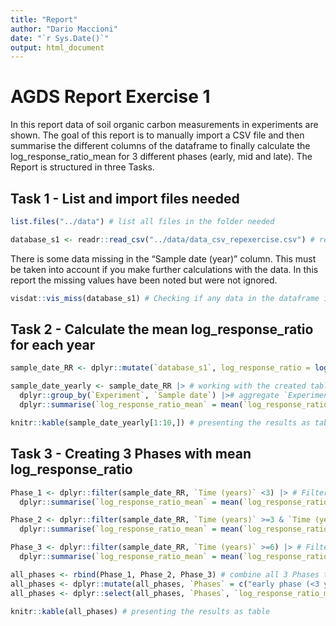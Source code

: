 ```yaml
---
title: "Report"
author: "Dario Maccioni"
date: "`r Sys.Date()`"
output: html_document
---
```


# AGDS Report Exercise 1

In this report data of soil organic carbon measurements in experiments are shown. The goal of this report is to manually import a CSV file and then summarise the different columns of the dataframe to finally calculate the log_response_ratio_mean for 3 different phases (early, mid and late). The Report is structured in three Tasks.

## Task 1 - List and import files needed

```r
list.files("../data") # list all files in the folder needed
```

```r
database_s1 <- readr::read_csv("../data/data_csv_repexercise.csv") # read and import the .csv dataset and creating a new table in R
```

There is some data missing in the "Sample date (year)" column. This must be taken into account if you make further calculations with the data. In this report the missing values have been noted but were not ignored.

```r
visdat::vis_miss(database_s1) # Checking if any data in the dataframe is missing
```

## Task 2 - Calculate the mean log_response_ratio for each year

```r
sample_date_RR <- dplyr::mutate(`database_s1`, log_response_ratio = log(`increased CO2`/`ambient CO2`)) # adding a new column to the table and calculation of the log_response_ratio for each observation
```

```r
sample_date_yearly <- sample_date_RR |> # working with the created table
  dplyr::group_by(`Experiment`, `Sample date`) |># aggregate `Experiment` with a subgroup (`Sample date`) by the function group_by
  dplyr::summarise(`log_response_ratio_mean` = mean(`log_response_ratio`)) # calculating the mean of the log_response_ratio per year for each experiment
```

```r
knitr::kable(sample_date_yearly[1:10,]) # presenting the results as table
```

## Task 3 - Creating 3 Phases with mean log_response_ratio

```r
Phase_1 <- dplyr::filter(sample_date_RR, `Time (years)` <3) |> # Filter early phase (<3) and creating a new table (Phase_1)
  dplyr::summarise(`log_response_ratio_mean` = mean(`log_response_ratio`)) # aggregating all log_response_ratios of the phase and calculating the mean for Phase_1
```

```r
Phase_2 <- dplyr::filter(sample_date_RR, `Time (years)` >=3 & `Time (years)` <6) |> # Filter mid phase (3-6) and creating a new table (Phase_2)
  dplyr::summarise(`log_response_ratio_mean` = mean(`log_response_ratio`)) # aggregating all log_response_ratios of the phase and calculating the mean for Phase_2
```

```r
Phase_3 <- dplyr::filter(sample_date_RR, `Time (years)` >=6) |> # Filter late phase (>6) and creating a new table (Phase_3)
  dplyr::summarise(`log_response_ratio_mean` = mean(`log_response_ratio`)) # aggregating all log_response_ratios of the phase and calculating the mean for Phase_3
```

```r
all_phases <- rbind(Phase_1, Phase_2, Phase_3) # combine all 3 Phases to one table
all_phases <- dplyr::mutate(all_phases, `Phases` = c("early phase (<3 years since start)", "mid phase (3-6 years since start)", "late phase (>6 years since start)")) # creating a new column called `Phases`
all_phases <- dplyr::select(all_phases, `Phases`, `log_response_ratio_mean`) # bringing the columns to an order, that it makes sense
```

```r
knitr::kable(all_phases) # presenting the results as table
```







